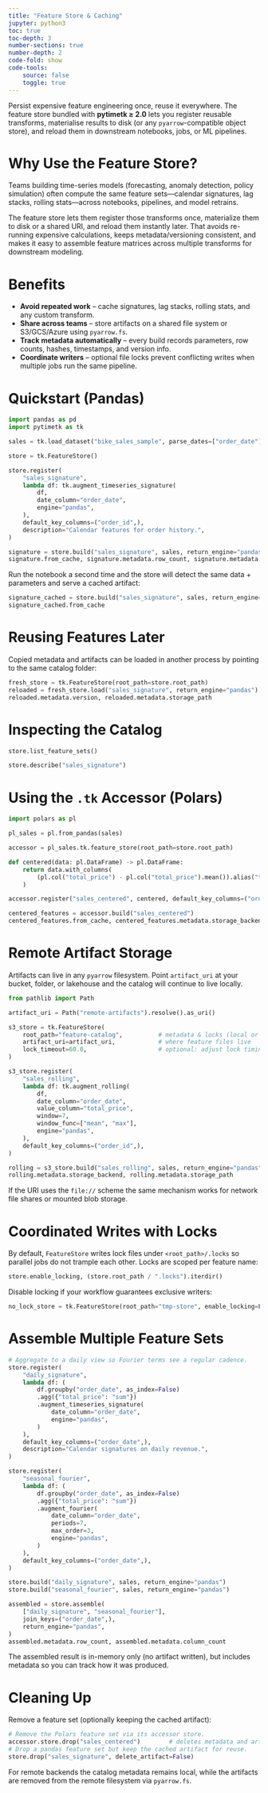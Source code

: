 ```yaml
---
title: "Feature Store & Caching"
jupyter: python3
toc: true
toc-depth: 3
number-sections: true
number-depth: 2
code-fold: show
code-tools:
    source: false
    toggle: true
---
```


Persist expensive feature engineering once, reuse it everywhere. The feature store bundled with **pytimetk ≥ 2.0** lets you register reusable transforms, materialise results to disk (or any `pyarrow`-compatible object store), and reload them in downstream notebooks, jobs, or ML pipelines.

# Why Use the Feature Store?

Teams building time-series models (forecasting, anomaly detection, policy simulation) often compute the same feature sets—calendar signatures, lag stacks, rolling stats—across notebooks, pipelines, and model retrains.

The feature store lets them register those transforms once, materialize them to disk or a shared URI, and reload them instantly later. That avoids re-running expensive calculations, keeps metadata/versioning consistent, and makes it easy to assemble feature matrices across multiple transforms for downstream modeling.

# Benefits

- **Avoid repeated work** – cache signatures, lag stacks, rolling stats, and any custom transform.
- **Share across teams** – store artifacts on a shared file system or S3/GCS/Azure using `pyarrow.fs`.
- **Track metadata automatically** – every build records parameters, row counts, hashes, timestamps, and version info.
- **Coordinate writers** – optional file locks prevent conflicting writes when multiple jobs run the same pipeline.

# Quickstart (Pandas)

```python
import pandas as pd
import pytimetk as tk

sales = tk.load_dataset("bike_sales_sample", parse_dates=["order_date"])

store = tk.FeatureStore()

store.register(
    "sales_signature",
    lambda df: tk.augment_timeseries_signature(
        df,
        date_column="order_date",
        engine="pandas",
    ),
    default_key_columns=("order_id",),
    description="Calendar features for order history.",
)

signature = store.build("sales_signature", sales, return_engine="pandas")
signature.from_cache, signature.metadata.row_count, signature.metadata.column_count
```

Run the notebook a second time and the store will detect the same data + parameters and serve a cached artifact:

```python
signature_cached = store.build("sales_signature", sales, return_engine="pandas")
signature_cached.from_cache
```

# Reusing Features Later

Copied metadata and artifacts can be loaded in another process by pointing to the same catalog folder:

```python
fresh_store = tk.FeatureStore(root_path=store.root_path)
reloaded = fresh_store.load("sales_signature", return_engine="pandas")
reloaded.metadata.version, reloaded.metadata.storage_path
```

# Inspecting the Catalog

```python
store.list_feature_sets()
```

```python
store.describe("sales_signature")
```

# Using the `.tk` Accessor (Polars)

```python
import polars as pl

pl_sales = pl.from_pandas(sales)

accessor = pl_sales.tk.feature_store(root_path=store.root_path)

def centered(data: pl.DataFrame) -> pl.DataFrame:
    return data.with_columns(
        (pl.col("total_price") - pl.col("total_price").mean()).alias("total_price_centered"),
    )

accessor.register("sales_centered", centered, default_key_columns=("order_id",))

centered_features = accessor.build("sales_centered")
centered_features.from_cache, centered_features.metadata.storage_backend
```

# Remote Artifact Storage

Artifacts can live in any `pyarrow` filesystem. Point `artifact_uri` at your bucket, folder, or lakehouse and the catalog will continue to live locally.

```python
from pathlib import Path

artifact_uri = Path("remote-artifacts").resolve().as_uri()

s3_store = tk.FeatureStore(
    root_path="feature-catalog",          # metadata & locks (local or network drive)
    artifact_uri=artifact_uri,            # where feature files live
    lock_timeout=60.0,                    # optional: adjust lock timing
)

s3_store.register(
    "sales_rolling",
    lambda df: tk.augment_rolling(
        df,
        date_column="order_date",
        value_column="total_price",
        window=7,
        window_func=["mean", "max"],
        engine="pandas",
    ),
    default_key_columns=("order_id",),
)

rolling = s3_store.build("sales_rolling", sales, return_engine="pandas")
rolling.metadata.storage_backend, rolling.metadata.storage_path
```

If the URI uses the `file://` scheme the same mechanism works for network file shares or mounted blob storage.

# Coordinated Writes with Locks

By default, `FeatureStore` writes lock files under `<root_path>/.locks` so parallel jobs do not trample each other. Locks are scoped per feature name:

```python
store.enable_locking, (store.root_path / ".locks").iterdir()
```

Disable locking if your workflow guarantees exclusive writers:

```python
no_lock_store = tk.FeatureStore(root_path="tmp-store", enable_locking=False)
```

# Assemble Multiple Feature Sets

```python
# Aggregate to a daily view so Fourier terms see a regular cadence.
store.register(
    "daily_signature",
    lambda df: (
        df.groupby("order_date", as_index=False)
        .agg({"total_price": "sum"})
        .augment_timeseries_signature(
            date_column="order_date",
            engine="pandas",
        )
    ),
    default_key_columns=("order_date",),
    description="Calendar signatures on daily revenue.",
)

store.register(
    "seasonal_fourier",
    lambda df: (
        df.groupby("order_date", as_index=False)
        .agg({"total_price": "sum"})
        .augment_fourier(
            date_column="order_date",
            periods=7,
            max_order=3,
            engine="pandas",
        )
    ),
    default_key_columns=("order_date",),
)

store.build("daily_signature", sales, return_engine="pandas")
store.build("seasonal_fourier", sales, return_engine="pandas")

assembled = store.assemble(
    ["daily_signature", "seasonal_fourier"],
    join_keys=("order_date",),
    return_engine="pandas",
)
assembled.metadata.row_count, assembled.metadata.column_count
```

The assembled result is in-memory only (no artifact written), but includes metadata so you can track how it was produced.

# Cleaning Up

Remove a feature set (optionally keeping the cached artifact):

```python
# Remove the Polars feature set via its accessor store.
accessor.store.drop("sales_centered")        # deletes metadata and artifact
# Drop a pandas feature set but keep the cached artifact for reuse.
store.drop("sales_signature", delete_artifact=False)
```

For remote backends the catalog metadata remains local, while the artifacts are removed from the remote filesystem via `pyarrow.fs`.
